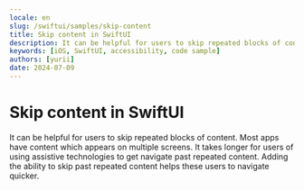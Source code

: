 ```yaml
---
locale: en
slug: /swiftui/samples/skip-content
title: Skip content in SwiftUI
description: It can be helpful for users to skip repeated blocks of content.
keywords: [iOS, SwiftUI, accessibility, code sample]
authors: [yurii]
date: 2024-07-09
---
```


# Skip content in SwiftUI

It can be helpful for users to skip repeated blocks of content. Most apps have content which appears on multiple screens. It takes longer for users of using assistive technologies to get navigate past repeated content. Adding the ability to skip past repeated content helps these users to navigate quicker.

<CodeSample id="screen-skip" framework="swiftui" locale="en"/>
